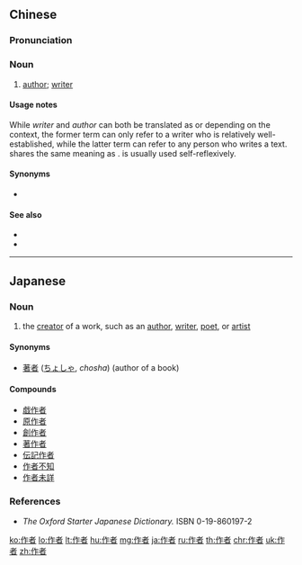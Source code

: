 ==Chinese==
{{zh-forms}}

===Pronunciation===
{{zh-pron
|m=zuòzhě
|c=zok3 ze2
|h=pfs=chok-chá
|mn=chok-chiá
|cat=n
}}

===Noun===
{{zh-noun}}

# [[author]]; [[writer]]
#: {{zh-x|作者 水平 有限，如 有 錯漏，望 大家 指正。|The '''author''''s ability has its limits; feedback regarding errors and omissions is welcome.}}

====Usage notes====
While ''writer'' and ''author'' can both be translated as {{zh-l|作家}} or {{zh-l|作者|tr=zuòzhě}} depending on the context, the former term can only refer to a writer who is relatively well-established, while the latter term can refer to any person who writes a text. {{zh-l|著者}} shares the same meaning as {{zh-l|作者|tr=zuòzhě}}. {{zh-l|筆者}} is usually used self-reflexively.

====Synonyms====
* {{zh-l|著者}}

====See also====
* {{zh-l|筆者}}
* {{zh-l|作家}}

----

==Japanese==
{{ja-kanjitab|作|者}}

===Noun===
{{ja-noun|さくしゃ}}

# the [[creator]] of a work, such as an [[author]], [[writer]], [[poet]], or [[artist]]

====Synonyms====
* [[著者]] ([[ちょしゃ]], ''chosha'') (author of a book)

====Compounds====
* [[戯作者]]
* [[原作者]]
* [[創作者]]
* [[著作者]]
* [[伝記作者]]
* [[作者不知]]
* [[作者未詳]]

===References===
* ''The Oxford Starter Japanese Dictionary.'' ISBN 0-19-860197-2

[[ko:作者]]
[[lo:作者]]
[[lt:作者]]
[[hu:作者]]
[[mg:作者]]
[[ja:作者]]
[[ru:作者]]
[[th:作者]]
[[chr:作者]]
[[uk:作者]]
[[zh:作者]]
